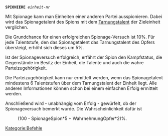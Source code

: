 <tt>'''SPIONIERE''' ''einheit-nr''</tt>

Mit Spionage kann man Einheiten einer anderen Partei ausspionieren. Dabei wird das Spionagetalent des Spions mit dem [[Tarnung|Tarnungstalent]] der Zieleinheit verglichen.

Die Grundchance für einen erfolgreichen Spionage-Versuch ist 10%. Für jede Talentstufe, den das Spionagetalent das Tarnungstalent des Opfers übersteigt, erhöht sich dieses um 5%.

Ist der Spionageversuch erfolgreich, erfährt der Spion den Kampfstatus, die Gegenstände im Besitz der Einheit, die Talente und auch die wahre Parteizugehörigkeit.

Die Parteizugehörigkeit kann nur ermittelt werden, wenn das Spionagetalent mindestens 6 Talentstufen über dem Tarnungstalent der Einheit liegt. Alle anderen Informationen können schon bei einem einfachen Erfolg ermittelt werden. 

Anschließend wird - unabhängig vom Erfolg - gewürfelt, ob der Spionageversuch bemerkt wurde. Die Wahrscheinlichkeit dafür ist
: (100 - SpionageSpion*5 + WahrnehmungOpfer*2)%.

{{Geruecht|author=Ralf D.|text=Spione sind sinnvollerweise immer 1-Personen-Einheiten, da offenbar NICHT pro Person in der Spion-Einheit ein Spionageversuch durchgeführt wird, sondern nur einmal für die ganze Einheit. Wie alle Tätigkeiten die von Wahrscheinlichkeiten abhängen kann man auch den Spionageerfolg somit steigern, indem man mit vielen 1-Personen-Einheiten die gleiche Zieleinheit ausspioniert.


'''Beispiel:'''<br />
Spione mit Spionage 10 spionieren eine Kampfeinheit mit Tarnung 1 aus.
* 1 Einheit hat eine Chance von 10% + (10 - 1)* 5% = 55% die Zieleinheit auszuspionieren
* 5 Einheiten haben somit die Chance 100% - (100% - 55%)^5 = 98,2%

Interessant ist dabei auch folgendes (immer gegen Tarnung 1 der Zieleinheit):
* 5 Einheiten mit Spionage 2 haben ebenfalls 55% Erfolgschance<br />
* 8 Einheiten mit Spionage 1 haben 57% Erfolgschance<br />
* 22 Einheiten mit Spionage 1 haben 90% Erfolgschance<br />

Interessant sind dann die Kostenbetrachtungen:
* 1 Einheit Spionage 10 -> 55 Runden (ohne Lehrer) -> 5500 Silber + sonstige Ausbildung und Rekrutieren<br />
* 5 Einheiten Spionage 2 -> 3 Runden * 5 Personen -> 1500 Silber + ...<br />
* 8 Einheiten Spionage 1 -> 1 Runde * 8 Personen -> 800 Silber + ...<br />

'''Fazit:'''<br />
Hohe Spionagetalente lohnen nur, falls die Einheit(en) auch andere Ausbildung genossen hat/haben oder man aufgrund des Einheitenlimits selbst in den Situationen in denen man die Spionage braucht, die Einheiten nicht aufteilen kann.

Als Gegenmassnahme hilft gegen viele schlechte Spione eine Grundausbildung in Tarnung. Allerdings muss immer mehr Aufwand in Tarnung gesteckt werden, als die Spione in Spionage stecken müssen.

Klar ist, dass Spionageversuche mit vielen schlechten Einheiten mit fast 100% Sicherheit auffallen werden.

'''ACHTUNG''': Sofern die Spielmechanik dahingehend verändert wird, dass die Zieleinheit nur einmal pro Runde einen zufälligen Grenzwert berechnet, dann gilt für alle gleich guten Spione das gleiche Ergebnis, womit diese Betrachtung hier falsch wird. Momentan gibt es aber unterschiedliche Ergebnisse für gleiche Spione.}}

[[Kategorie:Befehle]]